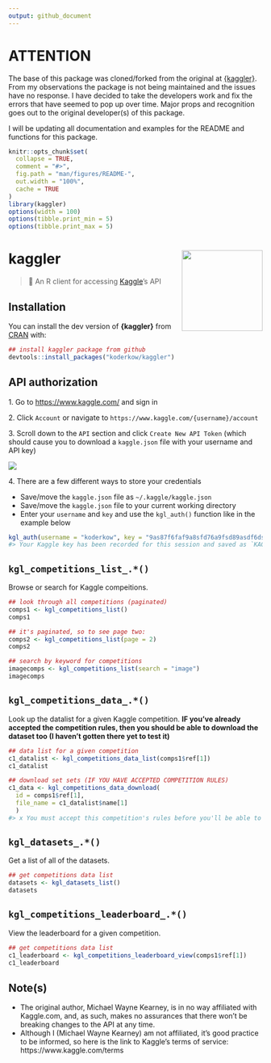 ```yaml
---
output: github_document
---
```


<!-- README.md is generated from README.Rmd. Please edit that file -->

# ATTENTION

The base of this package was cloned/forked from the original at [{kaggler}](https://github.com/mkearney/kaggler). From my observations the package is not being maintained and the issues have no response. I have decided to take the developers work and fix the errors that have seemed to pop up over time. Major props and recognition goes out to the original developer(s) of this package.

I will be updating all documentation and examples for the README and functions for this package.

```r
knitr::opts_chunk$set(
  collapse = TRUE,
  comment = "#>",
  fig.path = "man/figures/README-",
  out.width = "100%",
  cache = TRUE
)
library(kaggler)
options(width = 100)
options(tibble.print_min = 5)
options(tibble.print_max = 5)
```
# kaggler <img src="man/figures/logo.png" width="160px" align="right" />

> 🏁 An R client for accessing [Kaggle](https://www.kaggle.com)'s API

## Installation

You can install the dev version of **{kaggler}** from [CRAN](https://github.com/mkearney/kaggler) with:

```r
## install kaggler package from github
devtools::install_packages("koderkow/kaggler")
```

## API authorization

<span>1.</span> Go to [https://www.kaggle.com/](kaggle.com) and sign in

<span>2.</span> Click `Account` or navigate to `https://www.kaggle.com/{username}/account`

<span>3.</span> Scroll down to the `API` section and click `Create New API Token` (which should cause you to download a `kaggle.json` file with your username and API key)

<p style='align:center'><img src='tools/readme/kag.png' /></p>

<span>4.</span> There are a few different ways to store your credentials

   + Save/move the `kaggle.json` file as `~/.kaggle/kaggle.json`
   + Save/move the `kaggle.json` file to your current working directory
   + Enter your `username` and `key` and use the `kgl_auth()` function like in the example below

```r
kgl_auth(username = "koderkow", key = "9as87f6faf9a8sfd76a9fsd89asdf6dsa9f8")
#> Your Kaggle key has been recorded for this session and saved as `KAGGLE_PAT` environment variable for future sessions.
```


## `kgl_competitions_list_.*()`

Browse or search for Kaggle compeitions.

```r
## look through all competitions (paginated)
comps1 <- kgl_competitions_list()
comps1

## it's paginated, so to see page two:
comps2 <- kgl_competitions_list(page = 2)
comps2

## search by keyword for competitions
imagecomps <- kgl_competitions_list(search = "image")
imagecomps
```

## `kgl_competitions_data_.*()`

Look up the datalist for a given Kaggle competition. **IF you've already accepted the competition rules, then you should be able to download the dataset too (I haven't gotten there yet to test it)**

```r
## data list for a given competition
c1_datalist <- kgl_competitions_data_list(comps1$ref[1])
c1_datalist
```

```r
## download set sets (IF YOU HAVE ACCEPTED COMPETITION RULES)
c1_data <- kgl_competitions_data_download(
  id = comps1$ref[1],
  file_name = c1_datalist$name[1]
  )
#> x You must accept this competition's rules before you'll be able to download files.
```

## `kgl_datasets_.*()`

Get a list of all of the datasets.

```r
## get competitions data list
datasets <- kgl_datasets_list()
datasets
```


## `kgl_competitions_leaderboard_.*()`

View the leaderboard for a given competition.

```r
## get competitions data list
c1_leaderboard <- kgl_competitions_leaderboard_view(comps1$ref[1])
c1_leaderboard
```


## Note(s)

- The original author, Michael Wayne Kearney,  is in no way affiliated with Kaggle.com, and, as such, makes no
assurances that there won't be breaking changes to the API at any time.
- Although I (Michael Wayne Kearney) am not affiliated, it's good practice to be informed, so here is
the link to Kaggle's terms of service: https://www.kaggle.com/terms

